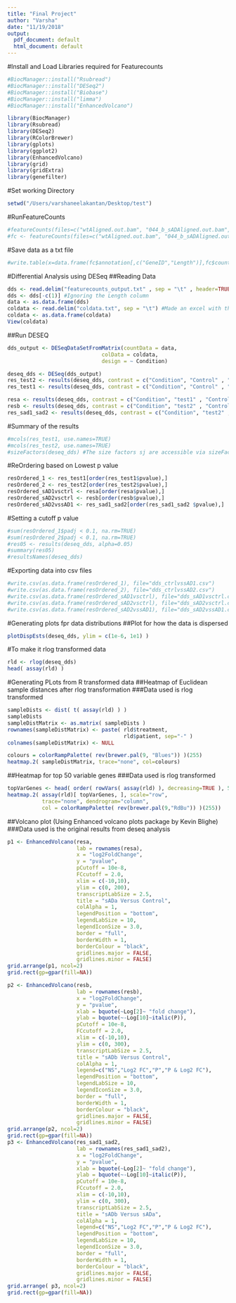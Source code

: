 ```yaml
---
title: "Final Project"
author: "Varsha"
date: "11/19/2018"
output:
  pdf_document: default
  html_document: default
---
```


#Install and Load Libraries required for Featurecounts

```r
#BiocManager::install("Rsubread")
#BiocManager::install("DESeq2")
#BiocManager::install("Biobase")
#BiocManager::install("limma")
#BiocManager::install("EnhancedVolcano")
```

```r
library(BiocManager)
library(Rsubread)
library(DESeq2)
library(RColorBrewer)
library(gplots)
library(ggplot2)
library(EnhancedVolcano)
library(grid)
library(gridExtra)
library(genefilter)
```

#Set working Directory
```r
setwd("/Users/varshaneelakantan/Desktop/test")
```

#RunFeatureCounts
```r
#featureCounts(files=c("wtAligned.out.bam", "044_b_sADAligned.out.bam", "044_sADAligned.out.bam" , "131_sADAligned.out.bam" , "131_b_sADAligned.out.bam"),annot.ext="genes.gtf", isGTFAnnotationFile=TRUE,GTF.featureType="exon",GTF.attrType="gene_id")
#fc <- featureCounts(files=c("wtAligned.out.bam", "044_b_sADAligned.out.bam", "044_sADAligned.out.bam" , "131_sADAligned.out.bam" , "131_b_sADAligned.out.bam"),annot.ext="genes.gtf", isGTFAnnotationFile=TRUE,GTF.featureType="exon",GTF.attrType="gene_id")
```


#Save data as a txt file
```r
#write.table(x=data.frame(fc$annotation[,c("GeneID","Length")],fc$counts,stringsAsFactors=FALSE),file="readcounts.txt",quote=FALSE,sep="\t",row.names=FALSE)
```


#Differential Analysis using DESeq
##Reading Data
```r
dds <- read.delim("featurecounts_output.txt" , sep = "\t" , header=TRUE, row.names = 1)  #Removed Duplicates from the file or else error keeps popping up
dds <- dds[-c(1)] #Ignoring the Length column
data <- as.data.frame(dds)
coldata <- read.delim("coldata.txt", sep = "\t") #Made an excel with the column names of the different samples
coldata <- as.data.frame(coldata)
View(coldata)
```


##Run DESEQ
```r
dds_output <- DESeqDataSetFromMatrix(countData = data,
                              colData = coldata,
                              design = ~ Condition)

deseq_dds <- DESeq(dds_output)
res_test2 <- results(deseq_dds, contrast = c("Condition", "Control" , "test2"))
res_test1 <- results(deseq_dds, contrast = c("Condition", "Control" , "test1"))

resa <- results(deseq_dds, contrast = c("Condition", "test1" , "Control"))
resb <- results(deseq_dds, contrast = c("Condition", "test2" , "Control"))
res_sad1_sad2 <- results(deseq_dds, contrast = c("Condition", "test2" , "test1"))
```
#Summary of the results
```r
#mcols(res_test1, use.names=TRUE)
#mcols(res_test2, use.names=TRUE)
#sizeFactors(deseq_dds) #The size factors sj are accessible via sizeFactors
```

#ReOrdering based on Lowest p value
```r
resOrdered_1 <- res_test1[order(res_test1$pvalue),]
resOrdered_2 <- res_test2[order(res_test2$pvalue),]
resOrdered_sAD1vsctrl <- resa[order(resa$pvalue),]
resOrdered_sAD2vsctrl <- resb[order(resb$pvalue),]
resOrdered_sAD2vssAD1 <- res_sad1_sad2[order(res_sad1_sad2 $pvalue),]
```
#Setting a cutoff p value 
```r
#sum(resOrdered_1$padj < 0.1, na.rm=TRUE)
#sum(resOrdered_2$padj < 0.1, na.rm=TRUE)
#res05 <- results(deseq_dds, alpha=0.05)
#summary(res05)
#resultsNames(deseq_dds)
```

#Exporting data into csv files
```r
#write.csv(as.data.frame(resOrdered_1), file="dds_ctrlvssAD1.csv")
#write.csv(as.data.frame(resOrdered_2), file="dds_ctrlvssAD2.csv")
#write.csv(as.data.frame(resOrdered_sAD1vsctrl), file="dds_sAD1vsctrl.csv")
#write.csv(as.data.frame(resOrdered_sAD2vsctrl), file="dds_sAD2vsctrl.csv")
#write.csv(as.data.frame(resOrdered_sAD2vssAD1), file="dds_sAD2vssAD1.csv")

```

#Generating plots fpr data distributions
##Plot for how the data is dispersed
```r
plotDispEsts(deseq_dds, ylim = c(1e-6, 1e1) )
```

#To make it rlog transformed data

```r
rld <- rlog(deseq_dds)
head( assay(rld) )
```
#Generating PLots from R transformed data
##Heatmap of Euclidean sample distances after rlog transformation
###Data used is rlog transformed
```r
sampleDists <- dist( t( assay(rld) ) )
sampleDists
sampleDistMatrix <- as.matrix( sampleDists )
rownames(sampleDistMatrix) <- paste( rld$treatment,
                                     rld$patient, sep="-" )
colnames(sampleDistMatrix) <- NULL

colours = colorRampPalette( rev(brewer.pal(9, "Blues")) )(255)
heatmap.2( sampleDistMatrix, trace="none", col=colours)
```


##Heatmap for top 50 variable genes
###Data used is rlog transformed
```r
topVarGenes <- head( order( rowVars( assay(rld) ), decreasing=TRUE ), 50 )
heatmap.2( assay(rld)[ topVarGenes, ], scale="row",
           trace="none", dendrogram="column",
           col = colorRampPalette( rev(brewer.pal(9,"RdBu")) )(255))
```

##Volcano plot (Using Enhanced volcano plots package by Kevin Blighe)
###Data used is the original results from deseq analysis

```r
p1 <- EnhancedVolcano(resa,
                      lab = rownames(resa),
                      x = "log2FoldChange",
                      y = "pvalue",
                      pCutoff = 10e-8,
                      FCcutoff = 2.0,
                      xlim = c(-10,10),
                      ylim = c(0, 200),
                      transcriptLabSize = 2.5,
                      title = "sADa Versus Control",
                      colAlpha = 1,
                      legendPosition = "bottom",
                      legendLabSize = 10,
                      legendIconSize = 3.0,
                      border = "full",
                      borderWidth = 1,
                      borderColour = "black",
                      gridlines.major = FALSE,
                      gridlines.minor = FALSE)
grid.arrange(p1, ncol=2)
grid.rect(gp=gpar(fill=NA))

p2 <- EnhancedVolcano(resb,
                      lab = rownames(resb),
                      x = "log2FoldChange",
                      y = "pvalue",
                      xlab = bquote(~Log[2]~ "fold change"),
                      ylab = bquote(~-Log[10]~italic(P)),
                      pCutoff = 10e-8,
                      FCcutoff = 2.0,
                      xlim = c(-10,10),
                      ylim = c(0, 300),
                      transcriptLabSize = 2.5,
                      title = "sADb Versus Control",
                      colAlpha = 1,
                      legend=c("NS","Log2 FC","P","P & Log2 FC"),
                      legendPosition = "bottom",
                      legendLabSize = 10,
                      legendIconSize = 3.0, 
                      border = "full",
                      borderWidth = 1,
                      borderColour = "black",
                      gridlines.major = FALSE,
                      gridlines.minor = FALSE)
grid.arrange(p2, ncol=2)
grid.rect(gp=gpar(fill=NA))
p3 <- EnhancedVolcano(res_sad1_sad2,
                      lab = rownames(res_sad1_sad2),
                      x = "log2FoldChange",
                      y = "pvalue",
                      xlab = bquote(~Log[2]~ "fold change"),
                      ylab = bquote(~-Log[10]~italic(P)),
                      pCutoff = 10e-8,
                      FCcutoff = 2.0,
                      xlim = c(-10,10),
                      ylim = c(0, 300),
                      transcriptLabSize = 2.5,
                      title = "sADb Versus sADa",
                      colAlpha = 1,
                      legend=c("NS","Log2 FC","P","P & Log2 FC"),
                      legendPosition = "bottom",
                      legendLabSize = 10,
                      legendIconSize = 3.0, 
                      border = "full",
                      borderWidth = 1,
                      borderColour = "black",
                      gridlines.major = FALSE,
                      gridlines.minor = FALSE)
grid.arrange( p3, ncol=2)
grid.rect(gp=gpar(fill=NA))

```


